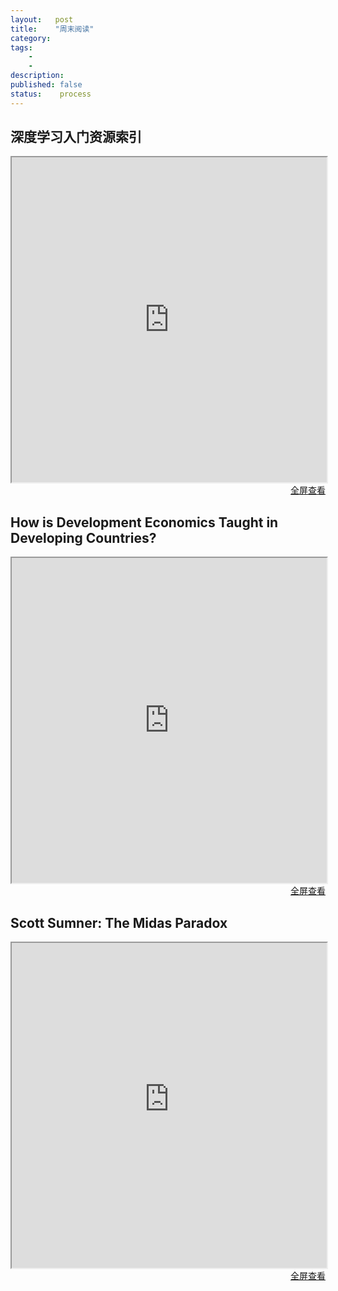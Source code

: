 ```yaml
---
layout:   post
title:    "周末阅读"
category:  
tags:     
    -  
    -   
description: 
published: false
status:    process
---
```


## 深度学习入门资源索引
 
<iframe src="http://xccds1977.blogspot.com/2015/11/blog-post.html" style="width:100%; height:520px;">
</iframe>

<p style="margin-top: 0px; text-align:right;">
<a target="_blank" 
href="http://xccds1977.blogspot.com/2015/11/blog-post.html">
  全屏查看
</a>
</p>



## How is Development Economics Taught in Developing Countries?
 
<iframe src="http://blogs.worldbank.org/impactevaluations/how-development-economics-taught-developing-countries-what-we-learned-looking-more-200-courses" style="width:100%; height:520px;">
</iframe>

<p style="margin-top: 0px; text-align:right;">
<a target="_blank" 
href="http://blogs.worldbank.org/impactevaluations/how-development-economics-taught-developing-countries-what-we-learned-looking-more-200-courses">
  全屏查看
</a>
</p>

## Scott Sumner: The Midas Paradox
 
<iframe src="http://www.themoneyillusion.com/?p=31312&utm_source=feedburner&utm_medium=feed&utm_campaign=Feed%3A+Themoneyillusion+%28TheMoneyIllusion%29" style="width:100%; height:520px;">
</iframe>

<p style="margin-top: 0px; text-align:right;">
<a target="_blank" 
href="http://www.themoneyillusion.com/?p=31312&utm_source=feedburner&utm_medium=feed&utm_campaign=Feed%3A+Themoneyillusion+%28TheMoneyIllusion%29">
  全屏查看
</a>
</p>





